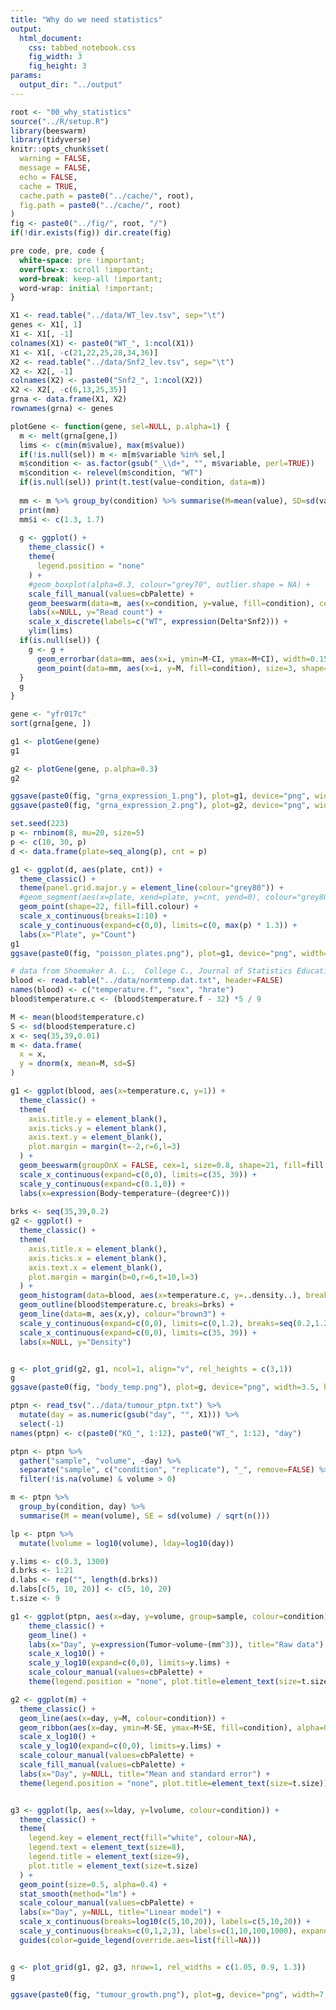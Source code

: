 ```yaml
---
title: "Why do we need statistics"
output:
  html_document:
    css: tabbed_notebook.css
    fig_width: 3
    fig_height: 3
params: 
  output_dir: "../output"
---
```


```r
root <- "00_why_statistics"
source("../R/setup.R")
library(beeswarm)
library(tidyverse)
knitr::opts_chunk$set(
  warning = FALSE,
  message = FALSE,
  echo = FALSE,
  cache = TRUE,
  cache.path = paste0("../cache/", root),
  fig.path = paste0("../cache/", root)
)
fig <- paste0("../fig/", root, "/")
if(!dir.exists(fig)) dir.create(fig)
```

```css
pre code, pre, code {
  white-space: pre !important;
  overflow-x: scroll !important;
  word-break: keep-all !important;
  word-wrap: initial !important;
}
```

```r
X1 <- read.table("../data/WT_lev.tsv", sep="\t")
genes <- X1[, 1]
X1 <- X1[, -1]
colnames(X1) <- paste0("WT_", 1:ncol(X1))
X1 <- X1[, -c(21,22,25,28,34,36)]
X2 <- read.table("../data/Snf2_lev.tsv", sep="\t")
X2 <- X2[, -1]
colnames(X2) <- paste0("Snf2_", 1:ncol(X2))
X2 <- X2[, -c(6,13,25,35)]
grna <- data.frame(X1, X2)
rownames(grna) <- genes
```



```r
plotGene <- function(gene, sel=NULL, p.alpha=1) {
  m <- melt(grna[gene,])
  lims <- c(min(m$value), max(m$value))
  if(!is.null(sel)) m <- m[m$variable %in% sel,]
  m$condition <- as.factor(gsub("_\\d+", "", m$variable, perl=TRUE))
  m$condition <- relevel(m$condition, "WT")
  if(is.null(sel)) print(t.test(value~condition, data=m))
  
  mm <- m %>% group_by(condition) %>% summarise(M=mean(value), SD=sd(value), n=n()) %>% mutate(CI = SD/sqrt(n) * qt(0.975, n - 1))
  print(mm)
  mm$i <- c(1.3, 1.7)
  
  g <- ggplot() +
    theme_classic() +
    theme(
      legend.position = "none"
    ) +
    #geom_boxplot(alpha=0.3, colour="grey70", outlier.shape = NA) +
    scale_fill_manual(values=cbPalette) +
    geom_beeswarm(data=m, aes(x=condition, y=value, fill=condition), cex=3, size=1, shape=21, priority="density", alpha=p.alpha) +
    labs(x=NULL, y="Read count") +
    scale_x_discrete(labels=c("WT", expression(Delta*Snf2))) +
    ylim(lims)
  if(is.null(sel)) {
    g <- g +
      geom_errorbar(data=mm, aes(x=i, ymin=M-CI, ymax=M+CI), width=0.15) +
      geom_point(data=mm, aes(x=i, y=M, fill=condition), size=3, shape=22)
  }
  g
}

gene <- "yfr017c"
sort(grna[gene, ])

g1 <- plotGene(gene)
g1

g2 <- plotGene(gene, p.alpha=0.3)
g2

ggsave(paste0(fig, "grna_expression_1.png"), plot=g1, device="png", width=2.1, height=3.5, dpi=300) 
ggsave(paste0(fig, "grna_expression_2.png"), plot=g2, device="png", width=2.6, height=3.5, dpi=300) 
```


```r
set.seed(223)
p <- rnbinom(8, mu=20, size=5)
p <- c(10, 30, p)
d <- data.frame(plate=seq_along(p), cnt = p)

g1 <- ggplot(d, aes(plate, cnt)) +
  theme_classic() +
  theme(panel.grid.major.y = element_line(colour="grey80")) +
  #geom_segment(aes(x=plate, xend=plate, y=cnt, yend=0), colour="grey80") +
  geom_point(shape=22, fill=fill.colour) +
  scale_x_continuous(breaks=1:10) +
  scale_y_continuous(expand=c(0,0), limits=c(0, max(p) * 1.3)) +
  labs(x="Plate", y="Count")
g1
ggsave(paste0(fig, "poisson_plates.png"), plot=g1, device="png", width=3, height=3, dpi=300)
```

```r
# data from Shoemaker A. L.,  College C., Journal of Statistics Education 4 (1996)
blood <- read.table("../data/normtemp.dat.txt", header=FALSE)
names(blood) <- c("temperature.f", "sex", "hrate")
blood$temperature.c <- (blood$temperature.f - 32) *5 / 9

M <- mean(blood$temperature.c)
S <- sd(blood$temperature.c)
x <- seq(35,39,0.01)
m <- data.frame(
  x = x,
  y = dnorm(x, mean=M, sd=S)
)

g1 <- ggplot(blood, aes(x=temperature.c, y=1)) +
  theme_classic() +
  theme(
    axis.title.y = element_blank(),
    axis.ticks.y = element_blank(),
    axis.text.y = element_blank(),
    plot.margin = margin(t=-2,r=6,l=3)
  ) +
  geom_beeswarm(groupOnX = FALSE, cex=1, size=0.8, shape=21, fill=fill.colour) +
  scale_x_continuous(expand=c(0,0), limits=c(35, 39)) +
  scale_y_continuous(expand=c(0.1,0)) +
  labs(x=expression(Body~temperature~(degree*C)))
  
brks <- seq(35,39,0.2)
g2 <- ggplot() +
  theme_classic() +
  theme(
    axis.title.x = element_blank(),
    axis.ticks.x = element_blank(),
    axis.text.x = element_blank(),
    plot.margin = margin(b=0,r=6,t=10,l=3)
  ) +
  geom_histogram(data=blood, aes(x=temperature.c, y=..density..), breaks=brks, fill=fill.colour) +
  geom_outline(blood$temperature.c, breaks=brks) +
  geom_line(data=m, aes(x,y), colour="brown3") +
  scale_y_continuous(expand=c(0,0), limits=c(0,1.2), breaks=seq(0.2,1.2,0.2)) +
  scale_x_continuous(expand=c(0,0), limits=c(35, 39)) +
  labs(x=NULL, y="Density")


g <- plot_grid(g2, g1, ncol=1, align="v", rel_heights = c(3,1))
g
ggsave(paste0(fig, "body_temp.png"), plot=g, device="png", width=3.5, height=3.5, dpi=300)

```


```r
ptpn <- read_tsv("../data/tumour_ptpn.txt") %>%
  mutate(day = as.numeric(gsub("day", "", X1))) %>%
  select(-1)
names(ptpn) <- c(paste0("KO_", 1:12), paste0("WT_", 1:12), "day")

ptpn <- ptpn %>%
  gather("sample", "volume", -day) %>%
  separate("sample", c("condition", "replicate"), "_", remove=FALSE) %>%
  filter(!is.na(volume) & volume > 0)

m <- ptpn %>%
  group_by(condition, day) %>%
  summarise(M = mean(volume), SE = sd(volume) / sqrt(n()))

lp <- ptpn %>%
  mutate(lvolume = log10(volume), lday=log10(day))
```


```r
y.lims <- c(0.3, 1300)
d.brks <- 1:21
d.labs <- rep("", length(d.brks))
d.labs[c(5, 10, 20)] <- c(5, 10, 20)
t.size <- 9

g1 <- ggplot(ptpn, aes(x=day, y=volume, group=sample, colour=condition)) +
    theme_classic() +
    geom_line() +
    labs(x="Day", y=expression(Tumor~volume~(mm^3)), title="Raw data") +
    scale_x_log10() +
    scale_y_log10(expand=c(0,0), limits=y.lims) +
    scale_colour_manual(values=cbPalette) +
    theme(legend.position = "none", plot.title=element_text(size=t.size))

g2 <- ggplot(m) +
  theme_classic() +
  geom_line(aes(x=day, y=M, colour=condition)) +
  geom_ribbon(aes(x=day, ymin=M-SE, ymax=M+SE, fill=condition), alpha=0.3) +
  scale_x_log10() +
  scale_y_log10(expand=c(0,0), limits=y.lims) +
  scale_colour_manual(values=cbPalette) +
  scale_fill_manual(values=cbPalette) +
  labs(x="Day", y=NULL, title="Mean and standard error") +
  theme(legend.position = "none", plot.title=element_text(size=t.size))


g3 <- ggplot(lp, aes(x=lday, y=lvolume, colour=condition)) +
  theme_classic() +
  theme(
    legend.key = element_rect(fill="white", colour=NA),
    legend.text = element_text(size=8),
    legend.title = element_text(size=9),
    plot.title = element_text(size=t.size)
  ) +
  geom_point(size=0.5, alpha=0.4) +
  stat_smooth(method="lm") +
  scale_colour_manual(values=cbPalette) +
  labs(x="Day", y=NULL, title="Linear model") +
  scale_x_continuous(breaks=log10(c(5,10,20)), labels=c(5,10,20)) +
  scale_y_continuous(breaks=c(0,1,2,3), labels=c(1,10,100,1000), expand=c(0,0), limits=log10(y.lims)) +
  guides(color=guide_legend(override.aes=list(fill=NA)))


g <- plot_grid(g1, g2, g3, nrow=1, rel_widths = c(1.05, 0.9, 1.3))
g

ggsave(paste0(fig, "tumour_growth.png"), plot=g, device="png", width=7, height=3, dpi=300)

```